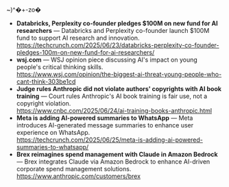 ~)^�+-zo�
- **Databricks, Perplexity co-founder pledges $100M on new fund for AI researchers** — Databricks and Perplexity co-founder launch $100M fund to support AI research and innovation.  
  <https://techcrunch.com/2025/06/23/databricks-perplexity-co-founder-pledges-100m-on-new-fund-for-ai-researchers/>
- **wsj.com** — WSJ opinion piece discussing AI's impact on young people's critical thinking skills.  
  <https://www.wsj.com/opinion/the-biggest-ai-threat-young-people-who-cant-think-303be1cd>
- **Judge rules Anthropic did not violate authors' copyrights with AI book training** — Court rules Anthropic's AI book training is fair use, not a copyright violation.  
  <https://www.cnbc.com/2025/06/24/ai-training-books-anthropic.html>
- **Meta is adding AI-powered summaries to WhatsApp** — Meta introduces AI-generated message summaries to enhance user experience on WhatsApp.  
  <https://techcrunch.com/2025/06/25/meta-is-adding-ai-powered-summaries-to-whatsapp/>
- **Brex reimagines spend management with Claude in Amazon Bedrock** — Brex integrates Claude via Amazon Bedrock to enhance AI-driven corporate spend management solutions.  
  <https://www.anthropic.com/customers/brex>
